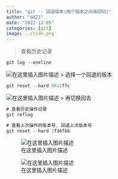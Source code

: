 ```yaml
---
title: "git -- 回退版本(两个版本之间来回切)"
author: "dd21"
date: "2022-12-05" 
categories: [git]
image: ../csdn.png
---
```



> 查看历史记录
```csharp
git log --oneline
```
![在这里插入图片描述](https://img-blog.csdnimg.cn/cc1c6c821dcf4965bb12b53aea3650aa.png)
> 选择一个回退的版本

```csharp
git reset --hard 0611ffc
```
![在这里插入图片描述](https://img-blog.csdnimg.cn/ef6306b2430c471fb672ccf050aeb2d0.png)
> 再切换回去

```csharp
# 查看历史操作记录
git reflog

# 查看上次操作的版本号, 回退上次版本号
git reset --hard 1f36fbb 
```
![在这里插入图片描述](https://img-blog.csdnimg.cn/b710ff79fbd147d2beb71091d4761543.png)


![在这里插入图片描述](https://img-blog.csdnimg.cn/87f87935c7204c07b77ce32add87f77d.png)

